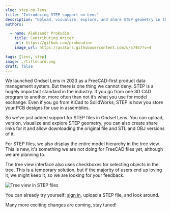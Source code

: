 ```yaml
---
slug: step-on-lens
title: "Introducing STEP support on Lens"
description: "Upload, visualize, explore, and share STEP geometry in the online data management system"
authors:

  - name: Aleksandr Prokudin
    title: Contributing Writer
    url: https://github.com/prokoudine
    image_url: https://avatars.githubusercontent.com/u/57467?v=4

tags: [lens, step]
image: ./titlecard.png
draft: false
---
```


We launched Ondsel Lens in 2023 as a FreeCAD-first product data management system. But there is one thing we cannot deny: STEP is a hugely important standard in the industry. If you go from one 3D CAD program to another, more often than not it’s what you use for model exchange. Even if you go from KiCad to SolidWorks, STEP is how you store your PCB designs for use in assemblies.

<!-- truncate -->

So we’ve just added support for STEP files in Ondsel Lens. You can upload, version, visualize and explore STEP geometry, you can also create share links for it and allow downloading the original file and STL and OBJ versions of it.

<Youtube v="Rk0QE-YZoqw?" />

For STEP files, we also display the entire model hierarchy in the tree view. This is new, it's something we are not doing for FreeCAD files yet, although we are planning to.

The tree view interface also uses checkboxes for selecting objects in the tree. This is a temporary solution, but if the majority of users end up loving it, we might keep it, so we are looking for your feedback.

![Tree view in STEP files](step-treeview.webp)

You can already try yourself: [sign in](https://lens.ondsel.com/), upload a STEP file, and look around.

Many more exciting changes are coming, stay tuned! 
